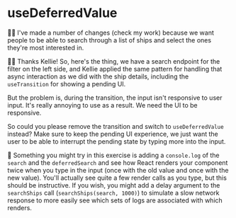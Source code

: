 # useDeferredValue

🧝‍♂️ I've made a number of changes (<PrevDiffLink>check my work</PrevDiffLink>)
because we want people to be able to search through a list of ships and select
the ones they're most interested in.

👨‍💼 Thanks Kellie! So, here's the thing, we have a search endpoint for the filter
on the left side, and Kellie applied the same pattern for handling that async
interaction as we did with the ship details, including the `useTransition` for
showing a pending UI.

But the problem is, during the transition, the input isn't responsive to user
input. It's really annoying to use as a result. We need the UI to be responsive.

So could you please remove the transition and switch to `useDeferredValue`
instead? Make sure to keep the pending UI experience, we just want the user to
be able to interrupt the pending state by typing more into the input.

🦉 Something you might try in this exercise is adding a `console.log` of the
`search` and the `deferredSearch` and see how React renders your component twice
when you type in the input (once with the old value and once with the new
value). You'll actually see quite a few render calls as you type, but this
should be instructive. If you wish, you might add a delay argument to the
`searchShips` call (`searchShips(search, 1000)`) to simulate a slow network
response to more easily see which sets of logs are associated with which
renders.
